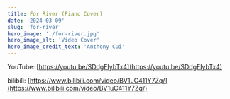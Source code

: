 ```yaml
---
title: For River (Piano Cover)
date: '2024-03-09'
slug: 'for-river'
hero_image: './for-river.jpg'
hero_image_alt: 'Video Cover'
hero_image_credit_text: 'Anthony Cui'
---
```


YouTube: [https://youtu.be/SDdgFIybTx4](https://youtu.be/SDdgFIybTx4)

bilibili: [https://www.bilibili.com/video/BV1uC411Y7Zq/](https://www.bilibili.com/video/BV1uC411Y7Zq/)